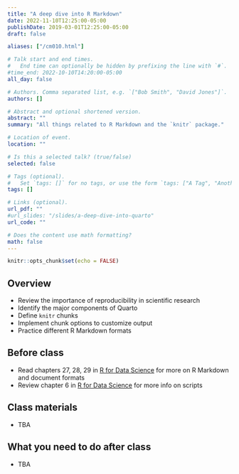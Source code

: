 ```yaml
---
title: "A deep dive into R Markdown"
date: 2022-11-10T12:25:00-05:00
publishDate: 2019-03-01T12:25:00-05:00
draft: false

aliases: ["/cm010.html"]

# Talk start and end times.
#   End time can optionally be hidden by prefixing the line with `#`.
#time_end: 2022-10-10T14:20:00-05:00
all_day: false

# Authors. Comma separated list, e.g. `["Bob Smith", "David Jones"]`.
authors: []

# Abstract and optional shortened version.
abstract: ""
summary: "All things related to R Markdown and the `knitr` package."

# Location of event.
location: ""

# Is this a selected talk? (true/false)
selected: false

# Tags (optional).
#   Set `tags: []` for no tags, or use the form `tags: ["A Tag", "Another Tag"]` for one or more tags.
tags: []

# Links (optional).
url_pdf: ""
#url_slides: "/slides/a-deep-dive-into-quarto"
url_code: ""

# Does the content use math formatting?
math: false
---
```


```r
knitr::opts_chunk$set(echo = FALSE)
```

## Overview

* Review the importance of reproducibility in scientific research
* Identify the major components of Quarto
* Define `knitr` chunks
* Implement chunk options to customize output
* Practice different R Markdown formats

## Before class

* Read chapters 27, 28, 29 in [R for Data Science](http://r4ds.had.co.nz) for more on R Markdown and document formats
* Review chapter 6 in [R for Data Science](http://r4ds.had.co.nz) for more info on scripts

## Class materials

* TBA

<!--
#* [A dive into R Markdown](/notes/r-markdown/)
-->

## What you need to do after class

* TBA

<!--
* Complete the [debugging homework assignment](/homework/debugging-rmarkdown/)
-->
